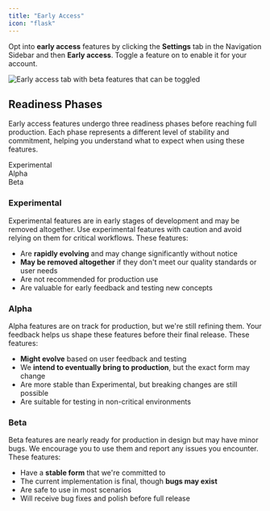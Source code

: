 ```yaml
---
title: "Early Access"
icon: "flask"
---
```


Opt into **early access** features by clicking the **Settings** tab in the Navigation Sidebar and then **Early access**. Toggle a feature on to enable it for your account.

<Frame>
  <img
    src="/images/makeswift-settings-early-access.png"
    alt="Early access tab with beta features that can be toggled"
  />
</Frame>

## Readiness Phases

Early access features undergo three readiness phases before reaching full production. Each phase represents a different level of stability and commitment, helping you understand what to expect when using these features.

<div className="flex gap-4 items-center">
  <div className="inline text-sm leading-5 px-2 py-0.5 rounded-md bg-red-100/50 dark:bg-red-400/10 text-red-600 dark:text-red-300 font-medium whitespace-nowrap">
    Experimental
  </div>
  <Icon icon="arrow-right" size={12} />
  <div className="inline text-sm leading-5 px-2 py-0.5 rounded-md bg-yellow-100/50 dark:bg-yellow-400/10 text-yellow-600 dark:text-yellow-300 font-medium whitespace-nowrap">
    Alpha
  </div>
  <Icon icon="arrow-right" size={12} />
  <div className="inline text-sm leading-5 px-2 py-0.5 rounded-md bg-blue-100/50 dark:bg-blue-400/10 text-blue-600 dark:text-blue-300 font-medium whitespace-nowrap">
    Beta
  </div>
</div>

### Experimental

Experimental features are in early stages of development and may be removed altogether. Use experimental features with caution and avoid relying on them for critical workflows. These features:

- Are **rapidly evolving** and may change significantly without notice
- **May be removed altogether** if they don't meet our quality standards or user needs
- Are not recommended for production use
- Are valuable for early feedback and testing new concepts

### Alpha

Alpha features are on track for production, but we're still refining them. Your feedback helps us shape these features before their final release. These features:

- **Might evolve** based on user feedback and testing
- We **intend to eventually bring to production**, but the exact form may change
- Are more stable than Experimental, but breaking changes are still possible
- Are suitable for testing in non-critical environments

### Beta

Beta features are nearly ready for production in design but may have minor bugs. We encourage you to use them and report any issues you encounter. These features:

- Have a **stable form** that we're committed to
- The current implementation is final, though **bugs may exist**
- Are safe to use in most scenarios
- Will receive bug fixes and polish before full release
